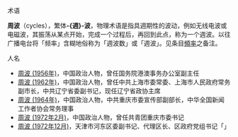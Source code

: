 ;术语
'''周波'''（cycles），繁体'''-{週}-波'''，物理术语是指具週期性的波动，例如无线电波或电磁波，其振荡从某点开始，完成一个过程后，再回到此点，称为一个週波。以往广播电台将「频率」含糊地俗称为「週波数」或「週波」。见条目[[頻率|頻率]]之备注。

;人名
* [[周波_(1956年)|周波 (1956年)]]，中国政治人物，曾任国务院港澳事务办公室副主任
* [[周波_(1962年)|周波 (1962年)]]，中国政治人物，曾任中共上海市委常委、上海市人民政府常务副市长，中共辽宁省委副书记，现任辽宁省政协主席
* [[周波_(1964年)|周波 (1964年)]]，中国政治人物，中共重庆市委宣传部副部长，中华全国新闻工作者协会常务理事
* [[周波_(1972年2月)|周波 (1972年2月)]]，中国政治人物，曾任共青团重庆市委书记
* [[周波_(1972年12月)|周波 (1972年12月)]]，天津市河东区委副书记、代理区长、区政府党组书记「」
{{Disambiguation|Cat=二字消歧义}}